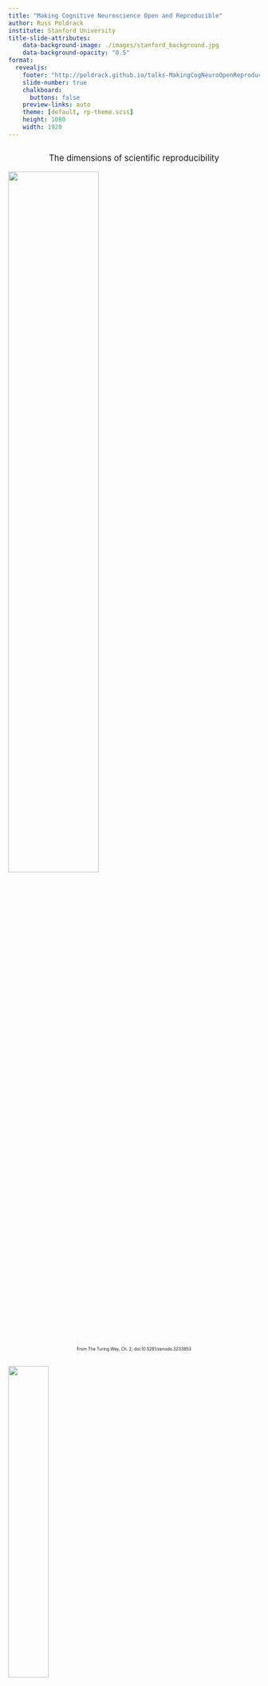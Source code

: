 ```yaml
---
title: "Making Cognitive Neuroscience Open and Reproducible" 
author: Russ Poldrack
institute: Stanford University
title-slide-attributes:
    data-background-image: ./images/stanford_background.jpg
    data-background-opacity: "0.5"
format:
  revealjs: 
    footer: "http://poldrack.github.io/talks-MakingCogNeuroOpenReproducible"
    slide-number: true
    chalkboard: 
      buttons: false
    preview-links: auto
    theme: [default, rp-theme.scss]
    height: 1080
    width: 1920
---
```




##  {.centered-bigger}

::: {.absolute top=0% width=100% style="font-size: 1.2em; text-align: center;"}
The dimensions of scientific reproducibility
:::


![](./images/turingway_reproduducibilty.png){.absolute top="20%" left="20%" width="60%"}

::: {.absolute top=82% left=30% style="font-size: 0.6em; text-align: center;"}
From The Turing Way, Ch. 2; doi:10.5281/zenodo.3233853
:::


##  {.centered-bigger}

![](./images/turingway_generalizable.png){.absolute top="0%" left="25%" height="40%"}

::: {.absolute top=50% left=0% style="font-size: 1.2em; text-align: center;"}
Are neuroimaging results generalizable?

Given different data and different analysis, can we come to the same general conclusions?
:::



## {.centered-bigger}

What is the brain dysfunction in major depression?

Meta-analysis of 99 published studies

![](./images/muller_2017_figure2.png){.absolute top="20%" left="10%" height="75%"}

::: {.absolute top=95% left=0% style="font-size: 0.8em; text-align: left;"}
Muller et al, 2017, *JAMA Psychiatry*
:::

##

![](./images/muller_title.png){.absolute top="10%" left="00%" height="40%"}

![](./images/muller_abstract.png){.absolute top="50%" left="00%" height="40%"}



## Neuroscience research is badly underpowered

![](images/button_title.png){.absolute top="20%" left="0%" width="40%"}
![](images/button_journal.png){.absolute top="45%" left="5%" width="30%"}
![](images/button_figure.png){.absolute top="55%" left="0%" width="45%"}


![](images/dumas_title.png){.absolute top="10%" left="55%" height="35%"}
![](images/dumas_figure.png){.absolute top="50%" left="50%" height="50%"}


## Low power -> unreliable science

:::: {.columns}
::: {.column width="50%"}
Positive Predictive Value (PPV): The probability that a positive result is true
:::
::: {.column width="50%"}
Winner’s Curse: overestimation of effect sizes for significant results
:::
::::
![](images/ppv_formula.png){.absolute top="20%" left="00%" width="50%"}

![](images/ppv_by_power.png){.absolute top="35%" left="00%" width="40%"}

![](images/winners_curse.png){.absolute top="30%" left="50%" width="40%"}

::: {.absolute top=90% left=38% style="text-align: center;"}
Button et al, 2013
:::

## Small samples = high instability of statistical estimates

![](images/schonbrodt.png){.absolute top="15%" left="18%" height="70%"}

::: {.absolute top=90% left=38% style="text-align: center;"}
Schonbrodt & Perugini, 2013
:::


## 

![](images/marek.png){.absolute top="0%" left="17%" height="85%"}

::: {.absolute top=90% left=38% style="text-align: center;"}
Marek et al., 2022
:::

## Small samples + publication bias: the case of candidate genes

![](images/molendijk_title.png){.absolute top="10%" left="0%" height="20%"}

![](images/molendijk_figure.png){.absolute top="30%" left="30%" height="60%"}

## Candidate gene associations fail in well-powered GWAS

![](images/stein_plot.png){.absolute top="20%" left="60%" width="30%"}

![](images/stein_title.png){.absolute top="10%" left="0%" width="80%"}

::: {.absolute top=25% left=1% style="text-align: left;"}
Jason stein et al. for the ENIGMA Consortium
:::

![](images/stein_journal.png){.absolute top="32%" left="1%" width="40%"}

::: {.absolute top=40% left=1% width=50% style="font-size: 1.2em; text-align: left;"}
"In general, previously identified poly­morphisms associated with hippocampal volume showed little association in our meta­-analysis (BDNF, TOMM40, CLU, PICALM, ZNF804A, COMT, DISC1, NRG1, DTNBP1), nor did SNPs previously associated with schizophrenia or bipolar disorder"
:::

## How well powered are fMRI studies?

![](images/Figure1_2023.png){.absolute top="10%" left="5%" width="80%"}


::: {.absolute top=75% left=0% style="text-align: left;"}
- Median study in 2020 (n=35/group) was powered to find a single 200 voxel activation with d~0.67
- Is that plausible?
:::


::: {.absolute top=90% left=0% style="text-align: center;"}
Updated from Poldrack et al., 2017
:::

## Estimating realistic effect sizes

![](images/effect_size_pt1.png){.absolute top="15%" left="0%" height="80%"}

## Estimating realistic effect sizes

![](images/effect_size_pt1.png){.absolute top="15%" left="0%" height="80%"}

![](images/effect_size_pt2.png){.absolute top="15%" left="45%" height="25%"}

## Estimating realistic effect sizes

![](images/effect_size_pt1.png){.absolute top="15%" left="0%" height="80%"}

![](images/effect_size_pt2.png){.absolute top="15%" left="45%" height="25%"}

![](images/effect_size_pt3.png){.absolute top="55%" left="45%" height="35%"}

## Estimating realistic effect sizes

![](images/effect_size_arrows.png){.absolute top="38%" left="45%" height="20%"}


![](images/effect_size_pt1.png){.absolute top="15%" left="0%" height="80%"}

![](images/effect_size_pt2.png){.absolute top="15%" left="45%" height="25%"}

![](images/effect_size_pt3.png){.absolute top="55%" left="45%" height="35%"}

::: {.absolute top="40%" left="75%" width="15%" style="font-size: 1.3em; text-align: center;"}
Unbiased effect size estimate
:::

## What are realistic effect sizes for fMRI?

![](images/effect_size_plot.png){.absolute top="10%" left="5%" height="75%"}

::: {.absolute top=90% left=0% style="text-align: center;"}
Poldrack et al., 2017, *Nature Reviews Neuroscience*
:::

## Depression studies from Muller et al.

![](images/muller_n_by_year_sufficientN.png){.absolute top="10%" left="0%" width="50%"}

::: {.absolute top=17% left=50% style="text-align: left;"}
**Authors must collect at last 20 observations per cell or else provide a compelling cost-of-data-collection justification.** This requirement offers extra protection for the first requirement. Samples smaller than 20 per cell are simply not powerful enough to detect most effects, and so there is usually no good reason to decide in advance to collect such a small number of observations. Smaller samples, it follows, are much more likely to reflect interim data analysis and a flexible termination rule (Simmons et al., 2011)
:::

## Small samples -> variable estimates of predictive accuracy

![](images/varoquaux_variability.png){.absolute top="10%" left="12%" height="75%"}

::: {.absolute top=90% left=0% style="text-align: left;"}
Varoquaux, 2018
:::

## Small samples + publication bias -> inflated accuracy estimates

![](images/varoquaux_decline.png){.absolute top="10%" left="12%" height="75%"}

::: {.absolute top=90% left=0% style="text-align: left;"}
Varoquaux, 2018
:::



##  {.centered-bigger}

![](./images/turingway_generalizable.png){.absolute top="0%" left="25%" height="40%"}

::: {.absolute top=50% left=0% style="font-size: 1.2em; text-align: center;"}
The generalizability of neuroimaging results is imperiled by low sample sizes

:::





## Improving statistical power through data sharing

![](images/data_sharing.png){.absolute top="10%" left="0%" width="100%"}



## OpenNeuro: Sharing raw and processed neuroimaging data

![](./images/openneuro_landing.png){.absolute top=10% left=15% height=80%}

::: {.absolute top=85% left=0}
Markiewicz et al, 2021, *eLife*
:::
##

::: {.absolute top=20% left=0% style="font-size: 2em; text-align: center;"}
Simply sharing data is not sufficient - It's easy to share data badly.
:::


##

::: {.absolute top=20% left=0% style="font-size: 2em; text-align: center;"}
Simply sharing data is not sufficient - It's easy to share data badly.
:::

::: {.absolute top=55% left=0% style="font-size: 2em; text-align: center;"}
Data must be shared in a way that makes them useful!
:::


## Brain Imaging Data Structure (BIDS)
<div style='font-size: 1.2em'>
- A community-based open standard for neuroimaging data
  - A file organization standard
  - A metadata standard
- Available for MRI, PET, EEG, iEEG, fNIRS
</div>
![](./images/bids_scidata.png){.absolute top=45% left=0% height=35%}
![](./images/dicom_to_bids.png){.absolute top=40% left=45% height=50%}



## The growing usage of BIDS: An example

:::: {.columns}
::: {.column width="50%"}
<div style='font-size: 1.2em'>
- MRIQC Web API
  - Crowdsourced database of MRIQC metrics
  - QC metrics from ~450K unique BOLD scans and ~350K T1w scans as of June 2023
  - Publicly available:
https://mriqc.nimh.nih.gov/
</div>
:::
::: {.column width="50%"}

:::
::::
![](./images/mriqc_webapi_title.png){.absolute top=10% left=50% height=25%}

![](./images/mriqc_api_growth.png){.absolute top=40% left=50% height=50%}



## BIDS has enabled consistent growth of OpenNeuro

![](./images/combined_growth.png){.absolute top=10% left=10% height=70%}


::: {.absolute top=85% left=0 style="font-size: 0.8em;"}
updated from Markiewicz et al, 2021, *eLife*
:::


##  {.centered-bigger}

![](./images/turingway_robust.png){.absolute top="0%" left="25%" height="40%"}

::: {.absolute top=50% left=0% style="font-size: 1.2em; text-align: center;"}
Are neuroimaging results robust?

Given the same data and different analysis, can we come to the same  conclusions?
:::


## Multiverse analysis

:::: {.columns}
::: {.column width="40%"}
- If the same dataset is analyzed in different ways, do we get the same answer?
- Previous work shows large effects of different analysis workflows
  - “Vibration of effects” (Ioannidis)
:::
::::

![](./images/steegen_multiverse.png){.absolute top="0%" left="40%" width="55%"}

::: {.absolute top=70% left=60%}
Steegen et al., 2016
:::

## 

![](images/processing_options.png){.absolute top="0%" left="15%" height="87%"}

::: {.absolute top=90% left=35% style="text-align: left;"}
Poldrack et al., 2017
:::

##

![](images/carp_secret_title.png){.absolute top="0%" left="0%" height="15%"}
![](images/carp_secret_journal.png){.absolute top="15%" left="0%" height="5%"}
![](images/carp_secret_plots.png){.absolute top="20%" left="5%" width="85%"}

::: {.absolute top=80% left=0% width="100%" style="text-align: center;"}
"data collection and analysis methods were highly flexible across studies, with nearly as many unique analysis pipelines as there were studies in the sample [241]."
:::

## 

![](images/carp_variability_title.png){.absolute top="0%" left="0%" height="25%"}
![](images/carp_variability_result.png){.absolute top="30%" left="5%" width="85%"}



## Improving reproducibility through pre-registration

:::: {.columns}
::: {.column width="50%"}
- Register analysis plan prior to accessing data
    - Preferably with code based on analysis of simulated data
- This does not prevent exploratory analysis
    - But planned and exploratory analyses should be clearly delineated in the paper
- If the preregistration commits you to something that you learn is bad, you can always deviate
  - as long as you are explicit in the paper
:::
::::

![](images/mriqc_prereg.png){.absolute top="15%" left="55%" width="45%"}

::: {.absolute top=90% width="100%" style="text-align: center;"}
http://www.russpoldrack.org/2016/09/why-preregistration-no-longer-makes-me.html
:::

##

:::: {.columns}
::: {.column width="40%"}
- The requirement for clinical trial registration was associated with many more null effects
- This is a “cost” under the current incentives to publish

:::
::::

![](images/kaplan_irvin.png){.absolute top="0%" left="40%" height="85%"}

::: {.absolute top=90% width="100%" style="text-align: center;"}
Kaplan & Irvin, 2015
:::

##

::: {.absolute top=30% width="100%" style="font-size: 1.5em; text-align: center;"}

Pre-registration prevents p-hacking but does not eliminate analytic variability
\
\
How variable are neuroimaging analysis workflows in the wild?
\
\
What is the effect on scientific inferences?
:::

##

![](images/narps_group.png){.absolute top="0%" left="10%" height="90%"}

::: {.absolute top=90% width="100%" style="text-align: center;"}
Botvinik-Nezer et al., 2020, *Nature*
:::

## Data collection: Mixed gambles task

- Functional MRI data for 108 subjects collected at Tel Aviv University

![](images/narps_task.png){.absolute top="20%" left="10%" height="70%"}

::: {.absolute top=90% width="100%" style="text-align: center;"}
Botvinik-Nezer et al., 2020, *Nature*
:::

## Study recruitment

- Analysis teams recruited via social media and conferences
  - Up to 3 people each
  - Signed non-disclosure agreement
  - Offered co-authorship on initial paper
- Raw dataset (~400GB) distributed to 82 teams via Globus
- Teams given ~3 months to provide Y/N answers to 9 hypothesis tests:
  - Is there significant activation in <brain area> for <feature of experimental design>?
- Using their standard analysis workflow
  - Only restriction was that analysis should include whole brain

::: {.absolute top=90% width="100%" style="text-align: center;"}
Botvinik-Nezer et al., 2020, *Nature*
:::

## Results collection

- Received final results from 70 teams
- Teams reported their yes/no decisions for each hypothesis
  - Also uploaded the whole-brain statistical maps before and after thresholding

::: {.absolute top=90% width="100%" style="text-align: center;"}
Botvinik-Nezer et al., 2020, *Nature*
:::

## How variable are workflows in the wild?

![](images/cobidas_title.png){.absolute top="20%" left="10%" width="70%"}

::: {.absolute top=55% width="100%" style="text-align: center;"}
- Teams provided a detailed written description of analysis workflows
- No 2 teams used an identical workflow
:::

::: {.absolute top=90% width="100%" style="text-align: center;"}
Botvinik-Nezer et al., 2020, *Nature*
:::

## What is the effect of analytic variability on outcomes?

![](images/narps_outcomes.png){.absolute top="10%" left="20%" height="60%"}

::: {.absolute top=75%}
- Across teams there were 33 different patterns of outcomes
- For any hypothesis, there are at least 4 workflows that can give a positive result
:::

::: {.absolute top=90% width="100%" style="text-align: center;"}
Botvinik-Nezer et al., 2020, *Nature*
:::

## Variability of whole-brain results

::: {.absolute top=15% width="100%" style="font-size: 1.4em; text-align: center;"}
Proportion of teams with activity in each voxel
:::

![](images/narps_wholebrain.png){.absolute top="30%" left="15%" width="70%"}

::: {.absolute top=70% width="100%" style="font-size: 1.4em; text-align: center;"}
Maximum overlap for all hypotheses: 76%
:::

::: {.absolute top=90% width="100%" style="text-align: center;"}
Botvinik-Nezer et al., 2020, *Nature*
:::

##

![](images/narps_corrmap1){.absolute top="0%" left="0%" height="90%"}

::: {.absolute top=90% width="100%" style="text-align: center;"}
Botvinik-Nezer et al., 2020, *Nature*
:::

##

![](images/narps_corrmap2){.absolute top="0%" left="0%" height="90%"}

::: {.absolute top=90% width="100%" style="text-align: center;"}
Botvinik-Nezer et al., 2020, *Nature*
:::

## Meta-analysis across groups shows reliable findings

![](images/narps_meta.png){.absolute top="10%" left="8%" height="80%"}

::: {.absolute top=90% width="100%" style="text-align: center;"}
Botvinik-Nezer et al., 2020, *Nature*
:::

## How to improve analytic robustness

![](images/elife_multi_analyst.png){.absolute top="10%" left="0%" height="30%"}
![](images/blind_analysis.png){.absolute top="50%" left="0%" height="45%"}
![](images/simulated_data_gelman.png){.absolute top="30%" left="50%" width="45%"}


## Improving robustness using well-tested software tools

![](https://www.nipreps.org/assets/nipreps-chart.png){.absolute top=10% left=15% height=75%}



## fMRIprep: Robust preprocessing of fMRI data

![](./images/fmriprep/fmriprep.jpg){.absolute top=10% left=15% height=80%}

:::{.absolute top=85% style='font-size: 1.2em;'}
fmriprep.org; Esteban et al, 2019
:::


## MRIQC: MRI quality control for BIDS data

![](https://journals.plos.org/plosone/article/figure/image?size=large&id=10.1371/journal.pone.0184661.g005){.absolute top=10% left=25% height=80%}

:::{.absolute top=85% style='font-size: 1.2em;'}
mriqc.org; Esteban et al, 2017
:::


##  {.centered-bigger}

![](./images/turingway_replicable.png){.absolute top="0%" left="25%" height="40%"}

::: {.absolute top=50% left=0% style="font-size: 1.2em; text-align: center;"}
Are neuroimaging results replicable?

If we run the same study again, can we get the same result?
:::


##

![](./images/rpp_result.jpeg){.absolute top="0%" left="15%" height="80%"}

:::{.absolute top=85% style='font-size: 1.2em;'}
Open Science Collaboration, 2015
:::


## Irreproducible correlations

:::: {.columns}
::: {.column width="40%"}
- Boekel et al., 2015
  - "Here, we attempt to replicate five structural brain-behavior correlation studies comprising a total of 17 effects. To prevent the impact of QRPs we employed a preregistered, purely confirmatory replication approach. For all but one of the 17 findings under scrutiny, confirmatory Bayesian hypothesis tests indicated evidence in favor of the null hypothesis ranging from anecdotal (BF < 3) to strong (BF > 10). In several studies, effect size estimates were substantially lower than in the original studies."
:::
::::

![](./images/boekel_metafigure.jpg){.absolute top="0%" left="50%" width="45%"}


## The challenges of reproducing the “same” analysis


![](./images/cobidas_title.png){.absolute top="10%" left="20%" width="60%"}

::: {.absolute top=40% left=0% style="font-size: 1.2em; text-align: center;"}
In the NARPS study, even with a standards-compliant description of the workflow it was often impossible to tell what was actually done in the analysis.
:::

## The necessity of code sharing

::: {.absolute top=20% left=0% style="font-size: 1.4em; text-align: center;"}
“an article about a computational result is advertising, not scholarship. The actual scholarship is the full software environment, code and data, that produced the result.”  - adapted from Buckheit & Donoho, 1995 
:::


## Overfitting and double-dipping

![](./images/nih_headline_suicide.png){.absolute top="10%" left="00%" height="80%"}

## Overfitting and double-dipping

![](./images/nih_headline_suicide.png){.absolute top="10%" left="00%" height="80%"}

![](./images/suicide_pattern.png){.absolute top="30%" left="50%" height="60%"}

## Overfitting and double-dipping

![](./images/cmu_press_release.png){.absolute top="10%" left="20%" height="80%"}

## Overfitting and double-dipping

![](./images/just_retraction.png){.absolute top="10%" left="0%" width="100%"}

## 
<div style="font-size: 1.5em">
- Used recklessly, machine learning methods can easily go wrong
</div>

![](./images/kapoor_title.png){.absolute top=30% left=0% height=25%}

:::{.absolute top=65% style='font-size: 1.5em;'}
"We surveyed a variety of research
that uses ML and found that data leakage affects at least 294 studies across 17 fields, leading to overoptimistic findings."
:::

##

![](./images/reforms_title.png){.absolute top=0% left=0% height=40%}

:::{.absolute top=65% left=15% style='font-size: 1.5em;'}
Checklist at https://reforms.cs.princeton.edu/
:::



##  {.centered-bigger}

![](./images/turingway_reproducible.png){.absolute top="0%" left="25%" height="40%"}

::: {.absolute top=50% left=0% style="font-size: 1.2em; text-align: center;"}
Are neuroimaging results reproducible?

Given the same data and code, can we get the same result?
:::

## Challenges of computational reproducibility

:::: {.columns}
::: {.column width="50%"}
- Hardwicke et al., 2021
  - We evaluated analytic reproducibility in 25 Psychological Science articles awarded open data badges between 2014 and 2015. Initially, 16 (64%, 95% confidence interval [43,81]) articles contained at least one ‘major numerical discrepancy' (>10% difference) prompting us to request input from original authors. Ultimately, target values were reproducible without author involvement for 9 (36% [20,59]) articles; reproducible with author involvement for 6 (24% [8,47]) articles; not fully reproducible with no substantive author response for 3 (12% [0,35]) articles; and not fully reproducible despite author involvement for 7 (28% [12,51]) articles.
:::
::::

![](./images/hardwicke_figure.gif){.absolute top="10%" left="55%" width="40%"}


## Platform-dependence of analysis results

![](./images/glatard_result.png){.absolute top="10%" left="0%" height="80%"}


## Sharing platforms via containers

:::: {.columns}
::: {.column width="50%"}
- Containers provide a way to share an entire computing platform
  - Includes specific versions of all software libraries
:::
::::

![](./images/docker.png){.absolute top="20%" left="50%" height="70%"}


##

::: {.absolute top=0% width="100%" style="text-align: center;"}
We have the tools that we need to solve the reproducibility problems in neuroimaging.
:::

![](./images/finale.png){.absolute top="15%" left="10%" width="80%"}



##

![](images/poldracklab_acknowledgments.png){.absolute top="0%" left="0%" height="90%"}


